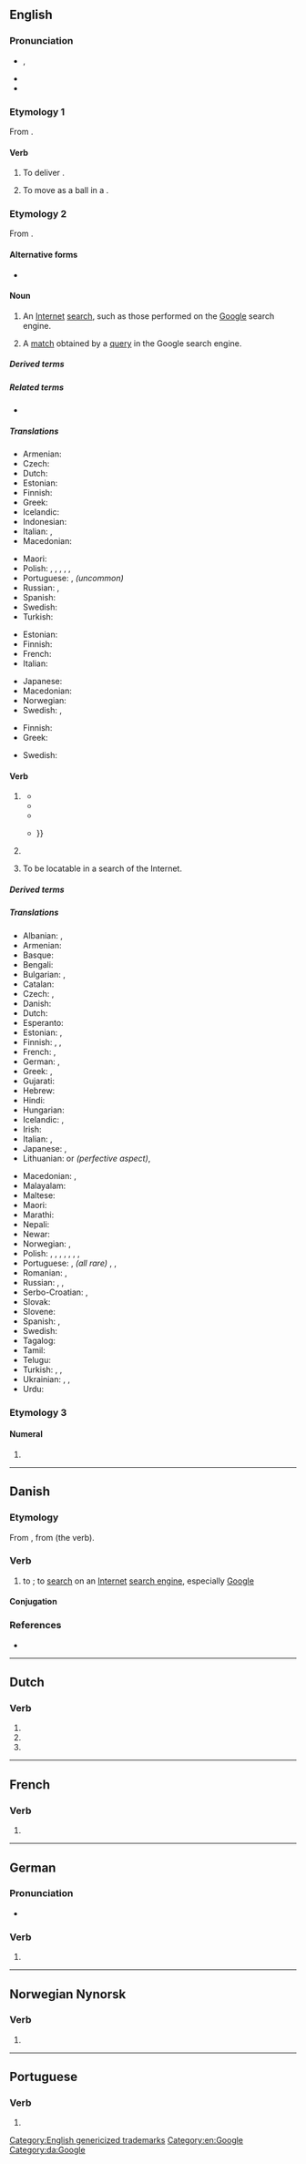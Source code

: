{{also|Google|googlé}}
==English==
{{wikipedia}}

===Pronunciation===
* {{enPR|go͞o'gəl}}, {{IPA|en|/ˈɡuːɡəl/}}
* {{audio|en|en-us-googol.ogg|Audio (US)}}
* {{homophones|en|Google|googol|gugel}}

===Etymology 1===
From {{m|en|googly}}.

====Verb====
{{en-verb}}

# {{lb|en|intransitive|cricket}} To deliver {{l|en|googly|googlies}}.
# {{lb|en|intransitive|cricket}} To move as a ball in a {{l|en|googly}}.

===Etymology 2===
From {{m|en|Google}}.

====Alternative forms====
* {{alter|en|Google}}

====Noun====
{{en-noun}}

# {{lb|en|Internet|informal}} An [[Internet]] [[search]], such as those performed on the [[Google]] search engine.
# {{lb|en|Internet|informal}} A [[match]] obtained by a [[query]] in the Google search engine.
#: {{ux|en|The word "oceanfront" has 6,150,000 '''googles''', so I think it must be a real word.}}

=====Derived terms=====
{{der4|en|googlebomb|googles|googlewhack|googlish}}

=====Related terms=====
* {{l|en|googol}}

=====Translations=====
{{trans-top|search using Google}}
* Armenian: {{t|hy|գուգլ}}
* Czech: {{t|cs|googlení|n}}
* Dutch: {{t+|nl|googelen}}
* Estonian: {{t|et|guugeldus}}
* Finnish: {{t|fi|googlaus}}
* Greek: {{t|el|γκουγκλιά}}
* Icelandic: {{t|is|gúgla}}
* Indonesian: {{t|id|googling}}
* Italian: {{t+|it|googlata|f}}, {{t|it|gugolata|f}}
* Macedonian: {{t+|mk|гуглање|n}}
{{trans-mid}}
* Maori: {{t|mi|kūkara}}
* Polish: {{t+|pl|guglanie|n}}, {{t+|pl|guglowanie|n}}, {{t+|pl|googlanie|n}}, {{t+|pl|googlowanie|n}}, {{t+|pl|wyguglowanie|n}}, {{t+|pl|wyguglanie|n}}
* Portuguese: {{t+|pt|pesquisa}}, ''(uncommon)'' {{t|pt|googlada|f}}
* Russian: {{t|ru|гуглопо́иск|m}}, {{t+|ru|гугле́ние|n}}
* Spanish: {{t+|es|googleada|f}}
* Swedish: {{t+|sv|googling|c}}
* Turkish: {{t|tr|Googlelamak}}
{{trans-bottom}}

{{trans-top|search using any comprehensive search engine}}
* Estonian: {{t|et|otsing}}
* Finnish: {{t+|fi|haku}}
* French: {{t+|fr|recherche|f}}
* Italian: {{t+|it|ricerca|f}}
{{trans-mid}}
* Japanese: {{t+|ja|検索|tr=けんさく, kensaku}}
* Macedonian: {{t|mk|пребарување|n}}
* Norwegian: {{t|no|nettsøk|n}}
* Swedish: {{t|sv|internetsökning|c}}, {{t|sv|nätsökning|c}}
{{trans-bottom}}

{{trans-top|match obtained by a search using Google}}
* Finnish: {{t|fi|[[Google]]-[[osuma]]}}
* Greek: {{t|el|γκουγκλιά|f}}
{{trans-mid}}
* Swedish: {{t+|sv|googleträff|c}}
{{trans-bottom}}

====Verb====
{{wikipedia|google (verb)}}
{{en-verb}}

# {{lb|en|transitive}} {{l|en|To [[search]] for (something) on the [[Internet]] using the [[Google]] [[search engine]].}}
#: {{ux|en|Tom '''googles''' all of his prospective girlfriends.}}
#* <!--first usage-->{{quote-web|en|author=Larry Page|authorlink=Larry Page|title=Google Search Engine: New Features|work=eGroups|url=http://www.egroups.com/group/google-friends/3.html|archiveurl=https://web.archive.org/web/19991009052012/www.egroups.com/group/google-friends/3.html|archivedate=9 October 1999|publisher=Google Friends Mailing List|date=8 July 1998|accessdate=6 August 2007|passage="Have fun and keep '''googling'''!"}}
#* {{quote-av|en|title={{w|Buffy the Vampire Slayer}}|episode=[[w:Help (Buffy episode)|Help]]|season=7|number=4|people={{w|Alyson Hannigan}} and {{w|Nicholas Brendon}}|role={{w|Willow Rosenberg}} and {{w|Xander Harris}}|date=15 October 2002|passage=<!--Xander reviews a high-school student's records.-->''Willow'': Have you '''googled''' her yet?<br />''Xander'': Willow! She's 17!<br />''Willow'': It's a search engine.}}
#* {{quote-av|en|title={{w|Maid In Manhattan}}|people={{w|Jennifer Lopez}}|role=Marisa|date=13 December 2002|passage=<!--Marisa's son cannot find the answer to a question.-->"'''Google''' it."}}
#* {{quote-journal|en|author=Bill Keller|authorlink=Bill Keller|title=Who's Sorry Now?|url=http://www.nytimes.com/2002/12/28/opinion/28KELL.html|newspaper={{w|The New York Times}}|issn=0362-4331|page=A-19|date=28 December 2002|accessdate=24 June 2007|passage='''Googling''' in search of an apology from the former Enron C.E.O. {{...}}}}
# {{lb|en|transitive|by extension}} {{l|en|To search for (something) on the Internet using any [[comprehensive]] search engine.}}
#: {{ux|en|I '''googled''' him but there were no references to him on the Internet.}}
# {{lb|en|intransitive|Internet}} To be locatable in a search of the Internet.
#: {{ux|en|His name '''googles'''.}}

=====Derived terms=====
{{der4|en
|FGI
|googler
|[[googleable]], [[googlable]]
|JFGI
|LMGTFY
|quod google
|[[unGoogleable]], [[ungoogleable]], [[ungooglable]]
}}

=====Translations=====
{{trans-top|to search for on the Internet}}
* Albanian: {{t|sq|googloj}}, {{t|sq|gugloj}}
* Armenian: {{t|hy|գուգլել}}
* Basque: {{t|eu|gogleatu}}
* Bengali: {{t|bn|গুগল করছি}}
* Bulgarian: {{t|bg|гугълвам}}, {{t|bg|гугля}}
* Catalan: {{t|ca|googlejar}}
* Czech: {{t|cs|vygooglovat}}, {{t+|cs|googlit}}
* Danish: {{t|da|google}}
* Dutch: {{t+|nl|googelen}}
* Esperanto: {{t|eo|gugli}}
* Estonian: {{t|et|guugeldama}}, {{t|et|googeldama}} {{qualifier|rare}}
* Finnish: {{t+|fi|googlata}}, {{t+|fi|googlettaa}}, {{t+|fi|kuukkeloida}}
* French: {{t+|fr|googler}}, {{t|fr|gougler}}
* German: {{t+|de|googeln}}, {{t|de|googlen}}
* Greek: {{t+|el|γκουγκλάρω}}, {{t+|el|γκουγκλίζω}}
* Gujarati: {{t|gu|ગૂગલ કરવુ}}
* Hebrew: {{t+|he|גיגל|tr=gigél}}
* Hindi: {{t|hi|गूगल करना}}
* Hungarian: {{t|hu|guglizik}}
* Icelandic: {{t|is|gúgla}}, {{t|is|að gúgla}}
* Irish: {{t|ga|gúgláil}}
* Italian: {{t+|it|googlare}}, {{t|it|gugolare}}
* Japanese: {{t+|ja|ググる|tr=guguru}}, {{t|ja|グーグる|tr=gūguru}}
* Lithuanian: {{t|lt|pagooglinti}} or {{t|lt|pagūglinti}} ''(perfective aspect)'', {{t|lt|googlinti}}
{{trans-mid}}
* Macedonian: {{t+|mk|гугла}}, {{t|mk|прогуглува}}
* Malayalam: {{t|ml|ഗൂഗിൾ ചെയ്യൂ}}
* Maltese: {{t|mt|iggoogilja}}
* Maori: {{t|mi|kūkara}}
* Marathi: {{t|mr|गूगल करणे}}
* Nepali: {{t|ne|गूगल गर्नु}}
* Newar: {{t|new|गूगल ययेगु|sc=Deva}}
* Norwegian: {{t+|no|google}}, {{t|no|googla}} {{qualifier|depending on slang/dialect}}
* Polish: {{t+|pl|googlować}}, {{t+|pl|guglać}}, {{t+|pl|wygooglować}}, {{t|pl|przegooglować}}, {{t|pl|pogooglować}}, {{t+|pl|guglować}}, {{t+|pl|wyguglać}}, {{t|pl|googlać}}
* Portuguese: {{t|pt|pesquisar no Google}}, ''(all rare)'' {{t+|pt|googlar}}, {{t+|pt|guglar}}, {{t+|pt|googlear}}
* Romanian: {{t|ro|a gugăli}}, {{t|ro|a googăli}}
* Russian: {{t+|ru|гу́глить}}, {{t+|ru|загу́глить}}, {{t+|ru|погу́глить}}
* Serbo-Croatian: {{t|sh|googlati}}, {{t|sh|guglati}}
* Slovak: {{t|sk|vygoogliť}}
* Slovene: {{t|sl|googlati}}
* Spanish: {{t+|es|googlear}}, {{t+|es|guglear}}
* Swedish: {{t+|sv|googla}}
* Tagalog: {{t|tl|i-google}}
* Tamil: {{t|ta|கூகிள் பண்ணு}}
* Telugu: {{t|te|గుగుల్ చేయ్యి}}
* Turkish: {{t|tr|gugullamak}}, {{t|tr|googlelamak}}, {{t|tr|google'lamak}}
* Ukrainian: {{t|uk|ґу́ґлити|impf}}, {{t|uk|заґу́ґлити|pf}}, {{t|uk|поґу́ґлити|pf}}
* Urdu: {{t|ur|گُوگَل کَرنا|tr=gūgal karnā}}
{{trans-bottom}}

===Etymology 3===

====Numeral====
{{head|en|misspellings}}

# {{misspelling of|en|googol}}

[[Category:English genericized trademarks]]
[[Category:en:Google]]

----

==Danish==

===Etymology===
From {{m|da|Google}}, from {{der|da|en|google}} (the verb).

===Verb===
{{head|da|verb}}

# to {{l|en|google}}; to [[search]] on an [[Internet]] [[search engine]], especially [[Google]]

====Conjugation====
{{da-conj-reg|googl}}

===References===
* {{R:DDO}}

[[Category:da:Google]]

----

==Dutch==

===Verb===
{{head|nl|verb form}}

# {{nl-verb form of|p=1|n=sg|t=pres|m=ind|googlen}}
# {{nl-verb form of|n=sg|t=pres|m=subj|googlen}}
# {{nl-verb form of|m=imp|googlen}}

----

==French==

===Verb===
{{head|fr|verb form}}

# {{infl of|fr|googler||13|s|pres|ind//sub|;|2s|imp}}

----

==German==

===Pronunciation===
* {{audio|de|De-google.ogg|Audio}}

===Verb===
{{head|de|verb form}}

# {{verb form of|de|googeln||1|s|pres|;|s|imp|;|1//3|s|sub|I}}

----

==Norwegian Nynorsk==

===Verb===
{{nn-verb-1}}

# {{alternative form of|nn|googla}}

----

==Portuguese==

===Verb===
{{head|pt|verb form}}

# {{pt-verb-form-of|googlar}}